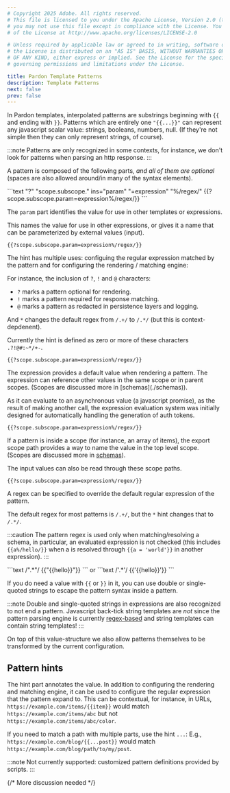 ```yaml
---
# Copyright 2025 Adobe. All rights reserved.
# This file is licensed to you under the Apache License, Version 2.0 (the "License");
# you may not use this file except in compliance with the License. You may obtain a copy
# of the License at http://www.apache.org/licenses/LICENSE-2.0

# Unless required by applicable law or agreed to in writing, software distributed under
# the License is distributed on an "AS IS" BASIS, WITHOUT WARRANTIES OR REPRESENTATIONS
# OF ANY KIND, either express or implied. See the License for the specific language
# governing permissions and limitations under the License.

title: Pardon Template Patterns
description: Template Patterns
next: false
prev: false
---
```



In Pardon templates, interpolated patterns are substrings beginning with `{{` and ending with `}}`.
Patterns which are entirely one `"{{...}}"` can represent any javascript scalar value:
strings, booleans, numbers, null. (If they're not simple then they can only represent strings, of course).

:::note
Patterns are only recognized in some contexts, for instance,
we don't look for patterns when parsing an http response.
:::

A pattern is composed of the following parts, _and all of them are optional_
(spaces are also allowed around/in many of the syntax elements).

<Tabs class="shadow-md rounded-md">
<TabItem label="param">
<FlexyCodeGrid centered>
<span/>
```text "?" "scope.subscope." ins="param" "=expression" "%/regex/"
{{?scope.subscope.param=expression%/regex/}}
```
<span/>
</FlexyCodeGrid>

The `param` part identifies the value for use in other templates or expressions.

This names the value for use in other expressions, or gives it a name that can be parameterized by
external values (input).
</TabItem>
<TabItem label="hint">
<FlexyCodeGrid centered>
<span/>
```text ins="?" "scope.subscope." "param" "=expression" "%/regex/"
{{?scope.subscope.param=expression%/regex/}}
```
<span/>
</FlexyCodeGrid>

The hint has multiple uses: configuing the regular expression matched by the pattern
and for configuring the rendering / matching engine:

For instance, the inclusion of `?`, `!` and `@` characters:
- `?` marks a pattern optional for rendering.
- `!` marks a pattern required for response matching.
- `@` marks a pattern as redacted in persistence layers and logging.

And `*` changes the default regex from `/.+/` to `/.*/` (but this is context-depdenent).

Currently the hint is defined as zero or more of these characters `.?!@#:~*/+-`.
</TabItem>
<TabItem label="expressions">
<FlexyCodeGrid centered>
<span/>
```text "?" "scope.subscope." "param" ins="=expression" "%/regex/"
{{?scope.subscope.param=expression%/regex/}}
```
<span/>
</FlexyCodeGrid>
The expression provides a default value when rendering a pattern.  The expression can reference other
values in the same scope or in parent scopes. (Scopes are discussed more in [schemas](./schemas)).

As it can evaluate to an asynchronous value (a javascript promise), as the result of making another call,
the expression evaluation system was initially designed for automatically handling the generation of auth tokens.
</TabItem>
<TabItem label="export scope">
<FlexyCodeGrid centered>
<span/>
```text "?" ins="scope.subscope." "param" "=expression" "%/regex/"
{{?scope.subscope.param=expression%/regex/}}
```
<span/>
</FlexyCodeGrid>
If a pattern is inside a scope (for instance, an array of items), the export scope path provides
a way to name the value in the top level scope. (Scopes are discussed more in <a href="./schemas">schemas</a>).

The input values can also be read through these scope paths.
</TabItem>
<TabItem label="regex">
<FlexyCodeGrid centered>
<span/>
```text "?" "scope.subscope." "param" "=expression" ins="%/regex/"
{{?scope.subscope.param=expression%/regex/}}
```
<span/>
</FlexyCodeGrid>
A regex can be specified to override the default regular expression of the pattern.

The default regex for most patterns is `/.+/`, but the `*` hint changes that to `/.*/`.

:::caution
The pattern regex is used only when matching/resolving a schema, in particular,
an evaluated expression is not checked (this includes <span class="text-nowrap">`{{a%/hello/}}`</span> when a is resolved
through <span class="text-nowrap">`{{a = 'world'}}`</span> in another expression).
:::

</TabItem>
<TabItem label="literals">
<FlexyCodeGrid centered>
<span/>
```text /".*"/
{{"{{hello}}"}}
```
<span class="flex-0 place-content-center text-center min-w-5">or</span>
```text  /'.*'/
{{'{{hello}}'}}
```
<span/>
</FlexyCodeGrid>

If you do need a value with `{{` or `}}` in it, you can use double or single-quoted strings to
escape the pattern syntax inside a pattern.

:::note 
Double and single-quoted strings in expressions
are also recognized to not end a pattern.  Javascript back-tick string templates are _not_
since the pattern parsing engine is currently [regex-based](https://stackoverflow.com/a/1732454/1639030)
and string templates can contain string templates!
:::
</TabItem>
</Tabs>


On top of this value-structure we also allow patterns themselves to be transformed by the current
configuration.

## Pattern hints

The hint part annotates the value.  In addition to configuring the rendering and matching engine,
it can be used to configure the regular expression that the pattern expand to.
This can be contextual, for instance, in URLs, `https://example.com/items/{{item}}` would match
`https://example.com/items/abc` but not `https://example.com/items/abc/color`.

If you need to match a path with multiple parts, use the hint `...`:
E.g., `https://example.com/blog/{{...post}}` would match `https://example.com/blog/path/to/my/post`.

:::note
Not currently supported: customized pattern definitions provided by scripts.
:::

{/* More discussion needed */}
